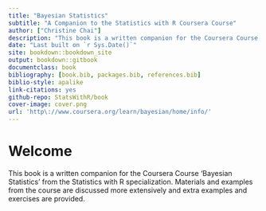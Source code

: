 ```yaml
--- 
title: "Bayesian Statistics"
subtitle: "A Companion to the Statistics with R Coursera Course"
author: ["Christine Chai"]
description: "This book is a written companion for the Coursera Course 'Bayesian Statistics' from the Statistics with R specialization."
date: "Last built on `r Sys.Date()`"
site: bookdown::bookdown_site
output: bookdown::gitbook
documentclass: book
bibliography: [book.bib, packages.bib, references.bib]
biblio-style: apalike
link-citations: yes
github-repo: StatsWithR/book
cover-image: cover.png
url: 'http\://www.coursera.org/learn/bayesian/home/info/'
---
```

# Welcome {-}

\newcommand{\No}{\textsf{N}}
\newcommand{\Ga}{\textsf{Gamma}}
\newcommand{\St}{\textsf{t}}
\newcommand{\NoGa}{\textsf{NormalGamma}}
\renewcommand{\B}{\textsf{BF}}
\newcommand{\data}{\text{data}}
\newcommand{\iid}{\mathrel{\mathop{\sim}\limits^{\rm iid}}}


This book is a written companion for the Coursera Course 'Bayesian Statistics' from the Statistics with R specialization. Materials and examples from the course are discussed more extensively and extra examples and exercises are provided.
